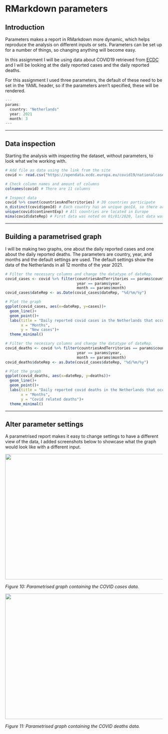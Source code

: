 # RMarkdown parameters 

## Introduction {-}

Parameters makes a report in RMarkdown more dynamic, which helps reproduce the analysis on different inputs or sets. Parameters can be set up for a number of things, so changing anything will become easy.

In this assignment I will be using data about COVID19 retrieved from [ECDC](https://www.ecdc.europa.eu/en/publications-data/data-daily-new-cases-covid-19-eueea-country) and I will be looking at the daily reported cases and the daily reported deaths.

For this assignment I used three parameters, the default of these need to be set in the YAML header, so if the parameters aren't specified, these will be rendered.
```r

---
params:
  country: "Netherlands"
  year: 2021
  month: 3
---

```

----

## Data inspection {-}

Starting the analysis with inspecting the dataset, without parameters, to look what we're working with. 

```r

# Add file as data using the link from the site
covid <- read.csv("https://opendata.ecdc.europa.eu/covid19/nationalcasedeath_eueea_daily_ei/csv", na.strings = "", fileEncoding = "UTF-8-BOM")

# Check column names and amount of columns
colnames(covid) # There are 11 columns

# Inspect data
covid %>% count(countriesAndTerritories) # 30 countries participate
n_distinct(covid$geoId) # Each country has an unique geoId, so there are no double countries
unique(covid$continentExp) # All countries are located in Europe
mima(covid$dateRep) # First data was noted on 01/01/2020, last data was noted on 31/12/2021.


```

----

## Building a parametrised graph {-}

I will be making two graphs, one about the daily reported cases and one about the daily reported deaths. The parameters are country, year, and months and the default settings are used. The default settings show the data of the Netherlands in all 12 months of the year 2021.

```r

# Filter the necessary columns and change the datatype of dateRep.
covid_cases <- covid %>% filter(countriesAndTerritories == params$country,
                                year == params$year,
                                month == params$month) 
covid_cases$dateRep <- as.Date(covid_cases$dateRep, "%d/%m/%y")

# Plot the graph
ggplot(covid_cases, aes(x=dateRep, y=cases))+
  geom_line()+
  geom_point()+
  labs(title = "Daily reported covid cases in the Netherlands that occured in March 2021",
       x = "Months",
       y = "New cases")+
  theme_minimal()

```

```r

# Filter the necessary columns and change the datatype of dateRep.
covid_deaths <- covid %>% filter(countriesAndTerritories == params$country,
                                year == params$year,
                                month == params$month)
covid_deaths$dateRep <- as.Date(covid_cases$dateRep, "%d/%m/%y")

# Plot the graph
ggplot(covid_deaths, aes(x=dateRep, y=deaths))+
  geom_line()+
  geom_point()+
  labs(title = "Daily reported covid deaths in the Netherlands that occured in March 2021",
       x = "Months",
       y = "Covid related deaths")+
  theme_minimal()

```

----

## Alter parameter settings {-}

A parametrised report makes it easy to change settings to have a different view of the data, I added screenshots below to showcase what the graph would look like with a different input.

<img src="images/cases_france.jpg"
     width="600" 
     height="400" />
     
_Figure 10: Parametrised graph containing the COVID cases data._

<img src="images/deaths_france.jpg"
     width="600" 
     height="400" />
     
_Figure 11: Parametrised graph containing the COVID deaths data._
